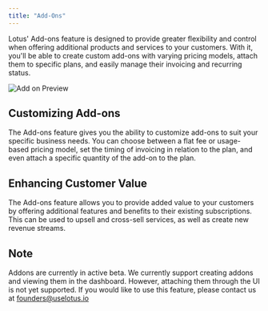 ```yaml
---
title: "Add-Ons"
---
```


Lotus' Add-ons feature is designed to provide greater flexibility and control when offering additional products and services to your customers. With it, you'll be able to create custom add-ons with varying pricing models, attach them to specific plans, and easily manage their invoicing and recurring status.

![Add on Preview](/images/subscription-lifecycle/add_on.png)

## Customizing Add-ons

The Add-ons feature gives you the ability to customize add-ons to suit your specific business needs. You can choose between a flat fee or usage-based pricing model, set the timing of invoicing in relation to the plan, and even attach a specific quantity of the add-on to the plan.

## Enhancing Customer Value

The Add-ons feature allows you to provide added value to your customers by offering additional features and benefits to their existing subscriptions. This can be used to upsell and cross-sell services, as well as create new revenue streams.

## Note

Addons are currently in active beta. We currently support creating addons and viewing them in the dashboard. However, attaching them through the UI is not yet supported. If you would like to use this feature, please contact us at founders@uselotus.io